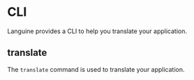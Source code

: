 # CLI

Languine provides a CLI to help you translate your application.

## translate

The `translate` command is used to translate your application.

